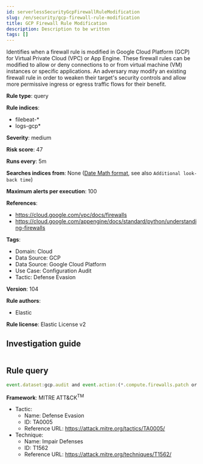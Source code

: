 ```yaml
---
id: serverlessSecurityGcpFirewallRuleModification
slug: /en/security/gcp-firewall-rule-modification
title: GCP Firewall Rule Modification
description: Description to be written
tags: []
---
```


<div id="gcp-firewall-rule-modification"></div>

Identifies when a firewall rule is modified in Google Cloud Platform (GCP) for Virtual Private Cloud (VPC) or App Engine. These firewall rules can be modified to allow or deny connections to or from virtual machine (VM) instances or specific applications. An adversary may modify an existing firewall rule in order to weaken their target's security controls and allow more permissive ingress or egress traffic flows for their benefit.

**Rule type**: query

**Rule indices**: 

* filebeat-*
* logs-gcp*

**Severity**: medium

**Risk score**: 47

**Runs every**: 5m

**Searches indices from**: None ([Date Math format](((ref))/common-options.html#date-math), see also <DocLink id="serverlessSecurityRulesUiCreate" section="set-the-rules-schedule">`Additional look-back time`</DocLink>)

**Maximum alerts per execution**: 100

**References**: 

* https://cloud.google.com/vpc/docs/firewalls
* https://cloud.google.com/appengine/docs/standard/python/understanding-firewalls

**Tags**: 

* Domain: Cloud
* Data Source: GCP
* Data Source: Google Cloud Platform
* Use Case: Configuration Audit
* Tactic: Defense Evasion

**Version**: 104

**Rule authors**: 

* Elastic

**Rule license**: Elastic License v2

## Investigation guide

```markdown

```

## Rule query

```js
event.dataset:gcp.audit and event.action:(*.compute.firewalls.patch or google.appengine.*.Firewall.Update*Rule)

```

**Framework**: MITRE ATT&CK<sup>TM</sup>

* Tactic:
    * Name: Defense Evasion
    * ID: TA0005
    * Reference URL: https://attack.mitre.org/tactics/TA0005/
* Technique:
    * Name: Impair Defenses
    * ID: T1562
    * Reference URL: https://attack.mitre.org/techniques/T1562/

